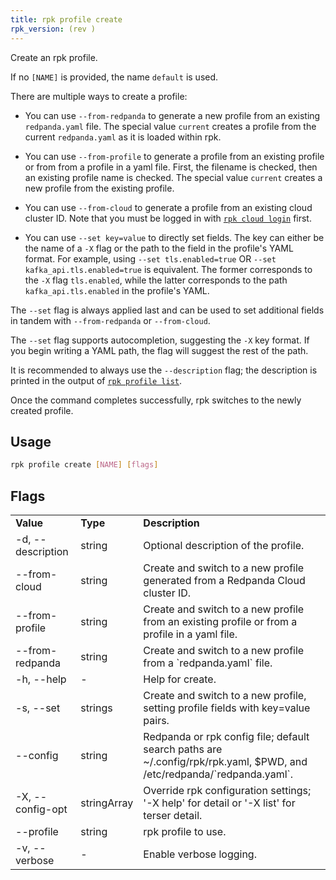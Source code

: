 ```yaml
---
title: rpk profile create
rpk_version: (rev )
---
```


<head>
  <meta name="title" content="rpk profile create| Redpanda Docs" />
  <meta name="description" content="rpk profile create" />
  <link rel="canonical" href="https://docs.redpanda.com/docs/reference/rpk/rpk-profile/rpk-profile-create/" />
</head>

Create an rpk profile.

If no `[NAME]` is provided, the name `default` is used.

There are multiple ways to create a profile:

- You can use `--from-redpanda` to generate a new profile from an existing
  `redpanda.yaml` file. The special value `current` creates a profile from the
  current `redpanda.yaml` as it is loaded within rpk.

- You can use `--from-profile` to generate a profile from an existing profile or
  from from a profile in a yaml file. First, the filename is checked, then an
  existing profile name is checked. The special value `current` creates a new
  profile from the existing profile.

- You can use `--from-cloud` to generate a profile from an existing cloud cluster
  ID. Note that you must be logged in with [`rpk cloud login`](../../rpk-cloud/rpk-cloud-login) first.

- You can use `--set key=value` to directly set fields. The key can either be
  the name of a `-X` flag or the path to the field in the profile's YAML format.
  For example, using `--set tls.enabled=true` OR `--set kafka_api.tls.enabled=true`
  is equivalent. The former corresponds to the `-X` flag `tls.enabled`, while the
  latter corresponds to the path `kafka_api.tls.enabled` in the profile's YAML.

The `--set` flag is always applied last and can be used to set additional fields
in tandem with `--from-redpanda` or `--from-cloud`.

The `--set` flag supports autocompletion, suggesting the `-X` key format. If you
begin writing a YAML path, the flag will suggest the rest of the path.

It is recommended to always use the `--description` flag; the description is
printed in the output of [`rpk profile list`](../rpk-profile-list).

Once the command completes successfully, rpk switches to the newly created profile.

## Usage

```bash
rpk profile create [NAME] [flags]
```

## Flags

<table>
  <tbody>
    <tr>
      <td>
        <strong>Value</strong>
      </td>
      <td>
        <strong>Type</strong>
      </td>
      <td>
        <strong>Description</strong>
      </td>
    </tr>
    <tr>
      <td>-d, --description</td>
      <td>string</td>
      <td>Optional description of the profile.</td>
    </tr>
    <tr>
      <td>--from-cloud</td>
      <td>string</td>
      <td>
        Create and switch to a new profile generated from a Redpanda Cloud
        cluster ID.
      </td>
    </tr>
    <tr>
      <td>--from-profile</td>
      <td>string</td>
      <td>
        Create and switch to a new profile from an existing profile or from a
        profile in a yaml file.
      </td>
    </tr>
    <tr>
      <td>--from-redpanda</td>
      <td>string</td>
      <td>Create and switch to a new profile from a `redpanda.yaml` file.</td>
    </tr>
    <tr>
      <td>-h, --help</td>
      <td>-</td>
      <td>Help for create.</td>
    </tr>
    <tr>
      <td>-s, --set</td>
      <td>strings</td>
      <td>
        Create and switch to a new profile, setting profile fields with
        key=value pairs.
      </td>
    </tr>
    <tr>
      <td>--config</td>
      <td>string</td>
      <td>
        Redpanda or rpk config file; default search paths are
        ~/.config/rpk/rpk.yaml, $PWD, and /etc/redpanda/`redpanda.yaml`.
      </td>
    </tr>
    <tr>
      <td>-X, --config-opt</td>
      <td>stringArray</td>
      <td>
        Override rpk configuration settings; '-X help' for detail or '-X list'
        for terser detail.
      </td>
    </tr>
    <tr>
      <td>--profile</td>
      <td>string</td>
      <td>rpk profile to use.</td>
    </tr>
    <tr>
      <td>-v, --verbose</td>
      <td>-</td>
      <td>Enable verbose logging.</td>
    </tr>
  </tbody>
</table>
